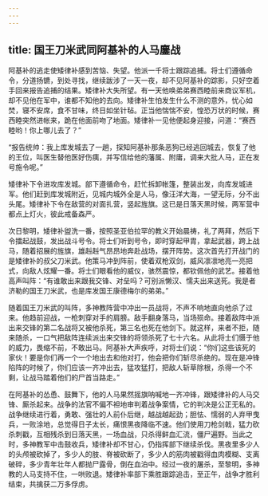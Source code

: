 ```yaml
---
---
---
```

title: 国王刀米武同阿基补的人马鏖战
---




阿基补的逃走使矮律补感到苦恼、失望。他派一千将士跟踪追捕。将士们遵循命令，分道扬镳，到处寻找，继续跋涉了一天一夜，却不见阿基补的踪影，只好空着手回来报告追捕的结果。矮律补大失所望。有一天他唤弟弟赛西睦前来商议军机，却不见他在军中，谁都不知他的去向。矮律补生怕发生什么不测的意外，忧心如焚，寝不安席，食不甘味，终日如坐针毡。正当他惴惴不安，惶恐万状的时候，赛西睦突然进帐来，跪在他面前吻了地面。矮律补一见他便起身迎接，问道：“赛西睦哟！你上哪儿去了？”

“报告统帅：我上库发城去了一趟，探知阿基补那条恶狗已经逃回城去，恢复了他的王位，叫医生替他医好伤痍，并写信给他的藩属、附庸，调来大批人马，正在发号施令呢。”

矮律补下令进攻库发城。部下遵循命令，赶忙拆卸帐篷，整装出发，向库发城进军。他们赶到库发城附近，见城内城外全是人马，像汪洋大海，一望无际，分不出头尾。矮律补下令在敌营的对面扎营，竖起旌旗。这已是日落天黑时候，两军营中都点上灯火，彼此戒备森严。

次日黎明，矮律补盥洗一番，按照圣亚伯拉罕的教义开始晨祷，礼了两拜，然后下令擂起战鼓，发出战斗号令。将士们听到号令，即时穿起甲胄，拿起武器，跨上战马，随着招展的旌旗，雄赳赳气昂昂地奔赴战场，摆开阵势。这次首先打开战门的是矮律补的叔父刀米武。他策马冲到阵前，使着双枪双剑，威风凛凛地亮一亮把式，向敌人炫耀一番。将士们眼看他的威仪，骇然震惊，都钦佩他的武艺。接着他高声叫阵：“有谁敢出来跟我交锋、对垒吗？可别派懒汉、懦夫出来送死。我是者济勒的国王刀米武，也是库发国王康德梅尔的弟弟。”

随着国王刀米武的叫阵，多神教阵营中冲出一员战将，不声不响地直向他杀了过来。他趋前迎战，一枪刺穿对手的肩膀。敌手翻身落马，当场殒命。接着敌阵中派出来交锋的第二名战将又被他杀死，第三名也死在他剑下。就这样，来者不拒，随来随杀，一口气把敌阵连续派出来交锋的将领杀死了七十六名。从此将士们慑于他的威力，畏缩不前，不敢出马。阿基补大声疾呼，对将士们说：“你们这些该死的家伙！要是你们再一个一个地出去和他对打，他会把你们斩尽杀绝的。现在是冲锋陷阵的时候了，你们应该一齐冲出去，猛攻猛打，把敌人斩草除根，杀得一个不剩，让战马踏着他们的尸首当路走。”

在阿基补的怂恿、鼓舞下，他的人马果然摇旗呐喊地一齐冲锋，跟矮律补的人马交锋、厮杀起来。战争的法官不偏不袒地审判着战争案情，它的判决是公正无私的。战争继续进行着，勇敢、强壮的人前仆后继，越战越起劲；胆怯、懦弱的人弃甲曳兵，一败涂地，总觉得日子太长，痛恨黑夜降临不速。他们使用刀枪剑戟，猛力砍杀刺戳，互相残杀到日落天黑，一场血战，只杀得鲜血汇流，僵尸遍野。当此之时，多神教军中击鼓收兵，矮律补却不甘心，仍指挥部下继续杀伐。黑夜里多少人的头颅被砍掉了，多少人的肢、脊被砍断了，多少人的筋肉被戳得血肉模糊、支离破碎，多少青年壮年人都抛尸露骨，倒在血泊中。经过一夜的屠杀，至黎明，多神教的人马支持不住，一哄败退。矮律补率部下乘胜跟踪追击，至正午，战争才胜利结束，共擒获二万多俘虏。